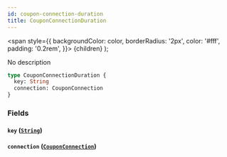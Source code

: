 ```yaml
---
id: coupon-connection-duration
title: CouponConnectionDuration
---
```


<span
style={{
      backgroundColor: color,
      borderRadius: '2px',
      color: '#fff',
      padding: '0.2rem',
    }}>
{children}
</span>
);

No description

```graphql
type CouponConnectionDuration {
  key: String
  connection: CouponConnection
}
```

### Fields

#### `key` ([`String`](/v1/scalars/string))

#### `connection` ([`CouponConnection`](/v1/objects/coupon-connection))
